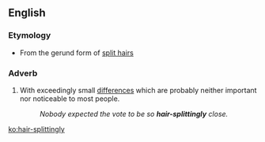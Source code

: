 ==English==

===Etymology===
* From the gerund form of [[split hairs]]
===Adverb===
{{en-adv}}

# {{context|idiomatic|lang=en}} With exceedingly small [[differences]] which are probably neither important nor noticeable to most people.
#: ''Nobody expected the vote to be so '''hair-splittingly''' close.''

[[ko:hair-splittingly]]